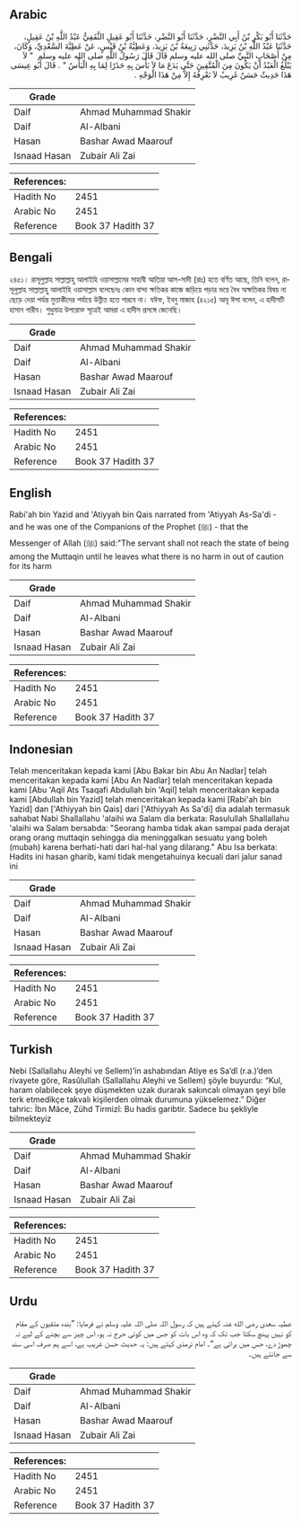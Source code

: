 ## Arabic


<div dir="rtl" lang="ar" style={{fontSize:'larger',backgroundColor:'#f8f9fa',padding:20}}>
حَدَّثَنَا أَبُو بَكْرِ بْنُ أَبِي النَّضْرِ، حَدَّثَنَا أَبُو النَّضْرِ، حَدَّثَنَا أَبُو عَقِيلٍ الثَّقَفِيُّ عَبْدُ اللَّهِ بْنُ عَقِيلٍ، حَدَّثَنَا عَبْدُ اللَّهِ بْنُ يَزِيدَ، حَدَّثَنِي رَبِيعَةُ بْنُ يَزِيدَ، وَعَطِيَّةُ بْنُ قَيْسٍ، عَنْ عَطِيَّةَ السَّعْدِيِّ، وَكَانَ، مِنْ أَصْحَابِ النَّبِيِّ صلى الله عليه وسلم قَالَ قَالَ رَسُولُ اللَّهِ صلى الله عليه وسلم ‏ "‏ لاَ يَبْلُغُ الْعَبْدُ أَنْ يَكُونَ مِنَ الْمُتَّقِينَ حَتَّى يَدَعَ مَا لاَ بَأْسَ بِهِ حَذَرًا لِمَا بِهِ الْبَأْسُ ‏"‏ ‏.‏ قَالَ أَبُو عِيسَى هَذَا حَدِيثٌ حَسَنٌ غَرِيبٌ لاَ نَعْرِفُهُ إِلاَّ مِنْ هَذَا الْوَجْهِ ‏.‏
</div>
<div style={{backgroundColor:'#f8f9fa',padding:20, marginBottom: 10}}><table> <thead> <tr> <th>Grade</th> <th></th> </tr> </thead> <tbody> <tr><td>Daif</td><td>Ahmad Muhammad Shakir</td></tr><tr><td>Daif</td><td>Al-Albani</td></tr><tr><td>Hasan</td><td>Bashar Awad Maarouf</td></tr><tr><td>Isnaad Hasan</td><td>Zubair Ali Zai</td></tr></tbody></table><table> <thead> <tr> <th>References:</th> <th></th> </tr> </thead> <tbody><tr><td>Hadith No</td><td>2451</td></tr><tr><td>Arabic No</td><td>2451</td></tr><tr><td>Reference</td><td>Book 37 Hadith 37</td></tr></tbody></table></div>

## Bengali


<div dir="ltr" lang="bn" style={{fontSize:'larger',backgroundColor:'#f8f9fa',padding:20}}>
২৪৫১। রাসূলুল্লাহ সাল্লাল্লাহু আলাইহি ওয়াসাল্লামের সাহাবী আতিয়া আস-সাদী (রাঃ) হতে বর্ণিত আছে, তিনি বলেন, রাসূলুল্লাহ সাল্লাল্লাহু আলাইহি ওয়াসাল্লাম বলেছেনঃ কোন বান্দা ক্ষতিকর কাজে জড়িয়ে পড়ার ভয়ে বৈধ অক্ষতিকর বিষয় না ছেড়ে দেয়া পর্যন্ত মুত্তাকীদের পর্যায়ে উন্নীত হতে পারবে না। যঈফ, ইবনু মাজাহ (৪২১৫) আবূ ঈসা বলেন, এ হাদীসটি হাসান গারীব। শুধুমাত্র উপরোক্ত সূত্রেই আমরা এ হাদীস প্রসঙ্গে জেনেছি।
</div>
<div style={{backgroundColor:'#f8f9fa',padding:20, marginBottom: 10}}><table> <thead> <tr> <th>Grade</th> <th></th> </tr> </thead> <tbody> <tr><td>Daif</td><td>Ahmad Muhammad Shakir</td></tr><tr><td>Daif</td><td>Al-Albani</td></tr><tr><td>Hasan</td><td>Bashar Awad Maarouf</td></tr><tr><td>Isnaad Hasan</td><td>Zubair Ali Zai</td></tr></tbody></table><table> <thead> <tr> <th>References:</th> <th></th> </tr> </thead> <tbody><tr><td>Hadith No</td><td>2451</td></tr><tr><td>Arabic No</td><td>2451</td></tr><tr><td>Reference</td><td>Book 37 Hadith 37</td></tr></tbody></table></div>

## English


<div dir="ltr" lang="en" style={{fontSize:'larger',backgroundColor:'#f8f9fa',padding:20}}>
Rabi'ah bin Yazid and 'Atiyyah bin Qais narrated from 'Atiyyah As-Sa'di - and he was one of the Companions of the Prophet (ﷺ) - that the Messenger of Allah (ﷺ) said:"The servant shall not reach the state of being among the Muttaqin until he leaves what there is no harm in out of caution for its harm
</div>
<div style={{backgroundColor:'#f8f9fa',padding:20, marginBottom: 10}}><table> <thead> <tr> <th>Grade</th> <th></th> </tr> </thead> <tbody> <tr><td>Daif</td><td>Ahmad Muhammad Shakir</td></tr><tr><td>Daif</td><td>Al-Albani</td></tr><tr><td>Hasan</td><td>Bashar Awad Maarouf</td></tr><tr><td>Isnaad Hasan</td><td>Zubair Ali Zai</td></tr></tbody></table><table> <thead> <tr> <th>References:</th> <th></th> </tr> </thead> <tbody><tr><td>Hadith No</td><td>2451</td></tr><tr><td>Arabic No</td><td>2451</td></tr><tr><td>Reference</td><td>Book 37 Hadith 37</td></tr></tbody></table></div>

## Indonesian


<div dir="ltr" lang="id" style={{fontSize:'larger',backgroundColor:'#f8f9fa',padding:20}}>
Telah menceritakan kepada kami [Abu Bakar bin Abu An Nadlar] telah menceritakan kepada kami [Abu An Nadlar] telah menceritakan kepada kami [Abu 'Aqil Ats Tsaqafi Abdullah bin 'Aqil] telah menceritakan kepada kami [Abdullah bin Yazid] telah menceritakan kepada kami [Rabi'ah bin Yazid] dan ['Athiyyah bin Qais] dari ['Athiyyah As Sa'di] dia adalah termasuk sahabat Nabi Shallallahu 'alaihi wa Salam dia berkata: Rasulullah Shallallahu 'alaihi wa Salam bersabda: "Seorang hamba tidak akan sampai pada derajat orang orang muttaqin sehingga dia meninggalkan sesuatu yang boleh (mubah) karena berhati-hati dari hal-hal yang dilarang." Abu Isa berkata: Hadits ini hasan gharib, kami tidak mengetahuinya kecuali dari jalur sanad ini
</div>
<div style={{backgroundColor:'#f8f9fa',padding:20, marginBottom: 10}}><table> <thead> <tr> <th>Grade</th> <th></th> </tr> </thead> <tbody> <tr><td>Daif</td><td>Ahmad Muhammad Shakir</td></tr><tr><td>Daif</td><td>Al-Albani</td></tr><tr><td>Hasan</td><td>Bashar Awad Maarouf</td></tr><tr><td>Isnaad Hasan</td><td>Zubair Ali Zai</td></tr></tbody></table><table> <thead> <tr> <th>References:</th> <th></th> </tr> </thead> <tbody><tr><td>Hadith No</td><td>2451</td></tr><tr><td>Arabic No</td><td>2451</td></tr><tr><td>Reference</td><td>Book 37 Hadith 37</td></tr></tbody></table></div>

## Turkish


<div dir="ltr" lang="tr" style={{fontSize:'larger',backgroundColor:'#f8f9fa',padding:20}}>
Nebi (Sallallahu Aleyhi ve Sellem)’in ashabından Atiye es Sa’dî (r.a.)’den rivayete göre, Rasûlullah (Sallallahu Aleyhi ve Sellem) şöyle buyurdu: “Kul, haram olabilecek şeye düşmekten uzak durarak sakıncalı olmayan şeyi bile terk etmedikçe takvalı kişilerden olmak durumuna yükselemez.” Diğer tahric: İbn Mâce, Zühd Tirmizî: Bu hadis garibtir. Sadece bu şekliyle bilmekteyiz
</div>
<div style={{backgroundColor:'#f8f9fa',padding:20, marginBottom: 10}}><table> <thead> <tr> <th>Grade</th> <th></th> </tr> </thead> <tbody> <tr><td>Daif</td><td>Ahmad Muhammad Shakir</td></tr><tr><td>Daif</td><td>Al-Albani</td></tr><tr><td>Hasan</td><td>Bashar Awad Maarouf</td></tr><tr><td>Isnaad Hasan</td><td>Zubair Ali Zai</td></tr></tbody></table><table> <thead> <tr> <th>References:</th> <th></th> </tr> </thead> <tbody><tr><td>Hadith No</td><td>2451</td></tr><tr><td>Arabic No</td><td>2451</td></tr><tr><td>Reference</td><td>Book 37 Hadith 37</td></tr></tbody></table></div>

## Urdu


<div dir="rtl" lang="ur" style={{fontSize:'larger',backgroundColor:'#f8f9fa',padding:20}}>
عطیہ سعدی رضی الله عنہ کہتے ہیں کہ رسول اللہ صلی اللہ علیہ وسلم نے فرمایا: ”بندہ متقیوں کے مقام کو نہیں پہنچ سکتا جب تک کہ وہ اس بات کو جس میں کوئی حرج نہ ہو، اس چیز سے بچنے کے لیے نہ چھوڑ دے، جس میں برائی ہے“۔ امام ترمذی کہتے ہیں: یہ حدیث حسن غریب ہے، اسے ہم صرف اسی سند سے جانتے ہیں۔
</div>
<div style={{backgroundColor:'#f8f9fa',padding:20, marginBottom: 10}}><table> <thead> <tr> <th>Grade</th> <th></th> </tr> </thead> <tbody> <tr><td>Daif</td><td>Ahmad Muhammad Shakir</td></tr><tr><td>Daif</td><td>Al-Albani</td></tr><tr><td>Hasan</td><td>Bashar Awad Maarouf</td></tr><tr><td>Isnaad Hasan</td><td>Zubair Ali Zai</td></tr></tbody></table><table> <thead> <tr> <th>References:</th> <th></th> </tr> </thead> <tbody><tr><td>Hadith No</td><td>2451</td></tr><tr><td>Arabic No</td><td>2451</td></tr><tr><td>Reference</td><td>Book 37 Hadith 37</td></tr></tbody></table></div>